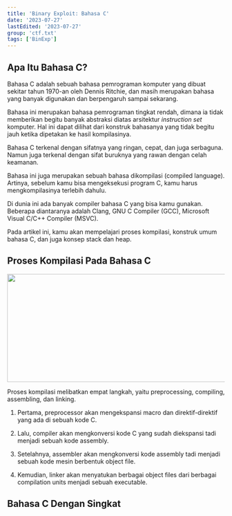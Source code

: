 ```yaml
---
title: 'Binary Exploit: Bahasa C'
date: '2023-07-27'
lastEdited: '2023-07-27'
group: 'ctf.txt'
tags: ['BinExp']
---
```


## Apa Itu Bahasa C?

Bahasa C adalah sebuah bahasa pemrograman komputer yang dibuat sekitar tahun
1970-an oleh Dennis Ritchie, dan masih merupakan bahasa yang banyak digunakan dan
berpengaruh sampai sekarang. 

Bahasa ini merupakan bahasa pemrograman tingkat rendah, dimana ia tidak memberikan
begitu banyak abstraksi diatas arsitektur _instruction set_ komputer. Hal ini dapat
dilihat dari konstruk bahasanya yang tidak begitu jauh ketika dipetakan ke hasil
kompilasinya.

Bahasa C terkenal dengan sifatnya yang ringan, cepat, dan juga serbaguna. Namun
juga terkenal dengan sifat buruknya yang rawan dengan celah keamanan.

Bahasa ini juga merupakan sebuah bahasa dikompilasi (compiled language).
Artinya, sebelum kamu bisa mengeksekusi program C, kamu harus mengkompilasinya
terlebih dahulu.

Di dunia ini ada banyak compiler bahasa C yang bisa kamu gunakan. Beberapa
diantaranya adalah Clang, GNU C Compiler (GCC), Microsoft Visual C/C++ Compiler
(MSVC).

Pada artikel ini, kamu akan mempelajari proses kompilasi, konstruk umum bahasa C,
dan juga konsep stack dan heap.

## Proses Kompilasi Pada Bahasa C

<Image src="/assets/compilation_figure.svg" width="768" height="250" />

Proses kompilasi melibatkan empat langkah, yaitu preprocessing, compiling,
assembling, dan linking.

1. Pertama, preprocessor akan mengekspansi macro dan
direktif-direktif yang ada di sebuah kode C.

2. Lalu, compiler akan mengkonversi kode C yang sudah diekspansi tadi menjadi
sebuah kode assembly.

3. Setelahnya, assembler akan mengkonversi kode assembly tadi menjadi sebuah
kode mesin berbentuk object file.

4. Kemudian, linker akan menyatukan berbagai object files dari berbagai
compilation units menjadi sebuah executable.

## Bahasa C Dengan Singkat

